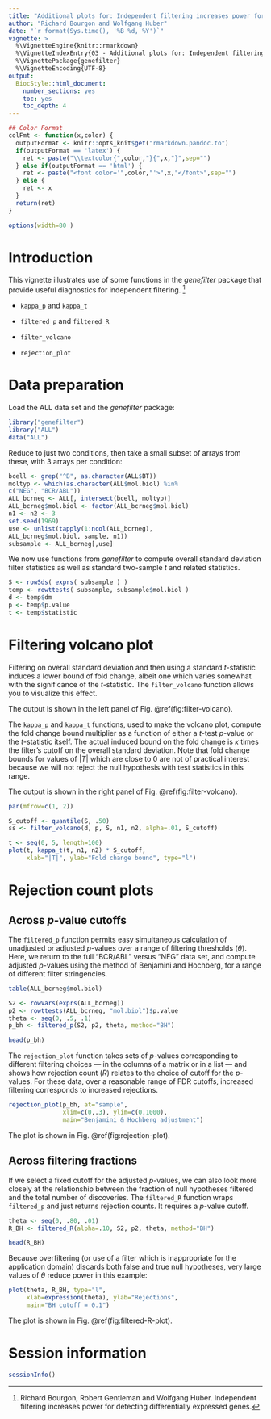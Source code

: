 ```yaml
---
title: "Additional plots for: Independent filtering increases power for detecting differentially expressed genes, Bourgon et al., PNAS (2010)"
author: "Richard Bourgon and Wolfgang Huber"
date: "`r format(Sys.time(), '%B %d, %Y')`"
vignette: >
  %\VignetteEngine{knitr::rmarkdown}
  %\VignetteIndexEntry{03 - Additional plots for: Independent filtering increases power for detecting differentially expressed genes, Bourgon et al., PNAS (2010)}
  %\VignettePackage{genefilter}
  %\VignetteEncoding{UTF-8}
output:
  BiocStyle::html_document:
    number_sections: yes
    toc: yes
    toc_depth: 4
---
```


```r
## Color Format
colFmt <- function(x,color) {
  outputFormat <- knitr::opts_knit$get("rmarkdown.pandoc.to")
  if(outputFormat == 'latex') {
    ret <- paste("\\textcolor{",color,"}{",x,"}",sep="")
  } else if(outputFormat == 'html') {
    ret <- paste("<font color='",color,"'>",x,"</font>",sep="")
  } else {
    ret <- x
  }
  return(ret)
}
```

```r
options(width=80 )
```



# Introduction

This vignette illustrates use of some functions in the *genefilter*
package that provide useful diagnostics for independent
filtering. ^[Richard Bourgon, Robert Gentleman and Wolfgang Huber. Independent filtering
increases power for detecting differentially expressed genes.]

-   `kappa_p` and `kappa_t`

-   `filtered_p` and `filtered_R`

-   `filter_volcano`

-   `rejection_plot`

# Data preparation

Load the ALL data set and the *genefilter* package:

```r
library("genefilter")
library("ALL")
data("ALL")
```

Reduce to just two conditions, then take a small subset of arrays from
these, with 3 arrays per condition:

```r
bcell <- grep("^B", as.character(ALL$BT))
moltyp <- which(as.character(ALL$mol.biol) %in%
c("NEG", "BCR/ABL"))
ALL_bcrneg <- ALL[, intersect(bcell, moltyp)]
ALL_bcrneg$mol.biol <- factor(ALL_bcrneg$mol.biol)
n1 <- n2 <- 3
set.seed(1969)
use <- unlist(tapply(1:ncol(ALL_bcrneg),
ALL_bcrneg$mol.biol, sample, n1))
subsample <- ALL_bcrneg[,use]
```

We now use functions from *genefilter* to compute overall standard
deviation filter statistics as well as standard two-sample $t$ and
related statistics.

```r
S <- rowSds( exprs( subsample ) )
temp <- rowttests( subsample, subsample$mol.biol )
d <- temp$dm
p <- temp$p.value
t <- temp$statistic
```


# Filtering volcano plot

Filtering on overall standard deviation and then using a standard
$t$-statistic induces a lower bound of fold change, albeit one which
varies somewhat with the significance of the $t$-statistic. The
`filter_volcano` function allows you to visualize this effect.

The output is shown in the left panel of Fig. \@ref(fig:filter-volcano).

The `kappa_p` and `kappa_t` functions, used to make the volcano plot,
compute the fold change bound multiplier as a function of either a
$t$-test $p$-value or the $t$-statistic itself. The actual induced bound
on the fold change is $\kappa$ times the filter's cutoff on the overall
standard deviation. Note that fold change bounds for values of $|T|$
which are close to 0 are not of practical interest because we will not
reject the null hypothesis with test statistics in this range.

The output is shown in the right panel of Fig. \@ref(fig:filter-volcano).


```r
par(mfrow=c(1, 2))

S_cutoff <- quantile(S, .50)
ss <- filter_volcano(d, p, S, n1, n2, alpha=.01, S_cutoff)

t <- seq(0, 5, length=100)
plot(t, kappa_t(t, n1, n2) * S_cutoff,
     xlab="|T|", ylab="Fold change bound", type="l")
```

# Rejection count plots

## Across $p$-value cutoffs

The `filtered_p` function permits easy simultaneous calculation of
unadjusted or adjusted $p$-values over a range of filtering thresholds
($\theta$). Here, we return to the full "BCR/ABL" versus "NEG" data set,
and compute adjusted $p$-values using the method of Benjamini and
Hochberg, for a range of different filter stringencies.

```r
table(ALL_bcrneg$mol.biol)
```

```r
S2 <- rowVars(exprs(ALL_bcrneg))
p2 <- rowttests(ALL_bcrneg, "mol.biol")$p.value
theta <- seq(0, .5, .1)
p_bh <- filtered_p(S2, p2, theta, method="BH")
```

```r
head(p_bh)
```

The `rejection_plot` function takes sets of $p$-values corresponding to
different filtering choices --- in the columns of a matrix or in a list
--- and shows how rejection count ($R$) relates to the choice of cutoff
for the $p$-values. For these data, over a reasonable range of FDR
cutoffs, increased filtering corresponds to increased rejections.

```r
rejection_plot(p_bh, at="sample",
               xlim=c(0,.3), ylim=c(0,1000),
               main="Benjamini & Hochberg adjustment")
```

The plot is shown in Fig. \@ref(fig:rejection-plot).

## Across filtering fractions

If we select a fixed cutoff for the adjusted $p$-values, we can also
look more closely at the relationship between the fraction of null
hypotheses filtered and the total number of discoveries. The
`filtered_R` function wraps `filtered_p` and just returns rejection
counts. It requires a $p$-value cutoff.

```r
theta <- seq(0, .80, .01)
R_BH <- filtered_R(alpha=.10, S2, p2, theta, method="BH")
```

```r
head(R_BH)
```

Because overfiltering (or use of a filter which is inappropriate for the
application domain) discards both false and true null hypotheses, very
large values of $\theta$ reduce power in this example:

```r
plot(theta, R_BH, type="l",
     xlab=expression(theta), ylab="Rejections",
     main="BH cutoff = 0.1")
```

The plot is shown in Fig. \@ref(fig:filtered-R-plot).

# Session information {#session-information .unnumbered .unlisted}

```r
sessionInfo()
```

